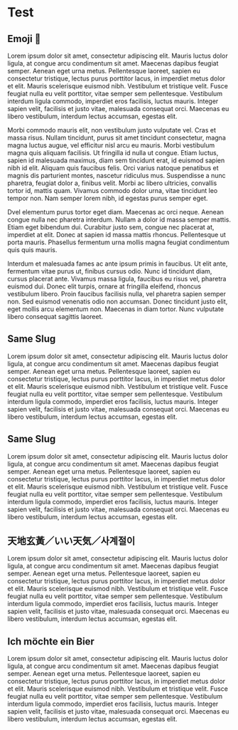 # Test

## Emoji 🦋

Lorem ipsum dolor sit amet, consectetur adipiscing elit. Mauris luctus dolor ligula, at congue arcu condimentum sit amet. Maecenas dapibus feugiat semper. Aenean eget urna metus. Pellentesque laoreet, sapien eu consectetur tristique, lectus purus porttitor lacus, in imperdiet metus dolor et elit. Mauris scelerisque euismod nibh. Vestibulum et tristique velit. Fusce feugiat nulla eu velit porttitor, vitae semper sem pellentesque. Vestibulum interdum ligula commodo, imperdiet eros facilisis, luctus mauris. Integer sapien velit, facilisis et justo vitae, malesuada consequat orci. Maecenas eu libero vestibulum, interdum lectus accumsan, egestas elit.

Morbi commodo mauris elit, non vestibulum justo vulputate vel. Cras et massa risus. Nullam tincidunt, purus sit amet tincidunt consectetur, magna magna luctus augue, vel efficitur nisl arcu eu mauris. Morbi vestibulum magna quis aliquam facilisis. Ut fringilla id nulla ut congue. Etiam luctus, sapien id malesuada maximus, diam sem tincidunt erat, id euismod sapien nibh id elit. Aliquam quis faucibus felis. Orci varius natoque penatibus et magnis dis parturient montes, nascetur ridiculus mus. Suspendisse a nunc pharetra, feugiat dolor a, finibus velit. Morbi ac libero ultricies, convallis tortor id, mattis quam. Vivamus commodo dolor urna, vitae tincidunt leo tempor non. Nam semper lorem nibh, id egestas purus semper eget.

Dvel elementum purus tortor eget diam. Maecenas ac orci neque. Aenean congue nulla nec pharetra interdum. Nullam a dolor id massa semper mattis. Etiam eget bibendum dui. Curabitur justo sem, congue nec placerat at, imperdiet at elit. Donec at sapien id massa mattis rhoncus. Pellentesque ut porta mauris. Phasellus fermentum urna mollis magna feugiat condimentum quis quis mauris.

Interdum et malesuada fames ac ante ipsum primis in faucibus. Ut elit ante, fermentum vitae purus ut, finibus cursus odio. Nunc id tincidunt diam, cursus placerat ante. Vivamus massa ligula, faucibus eu risus vel, pharetra euismod dui. Donec elit turpis, ornare at fringilla eleifend, rhoncus vestibulum libero. Proin faucibus facilisis nulla, vel pharetra sapien semper non. Sed euismod venenatis odio non accumsan. Donec tincidunt justo elit, eget mollis arcu elementum non. Maecenas in diam tortor. Nunc vulputate libero consequat sagittis laoreet.

## Same Slug

Lorem ipsum dolor sit amet, consectetur adipiscing elit. Mauris luctus dolor ligula, at congue arcu condimentum sit amet. Maecenas dapibus feugiat semper. Aenean eget urna metus. Pellentesque laoreet, sapien eu consectetur tristique, lectus purus porttitor lacus, in imperdiet metus dolor et elit. Mauris scelerisque euismod nibh. Vestibulum et tristique velit. Fusce feugiat nulla eu velit porttitor, vitae semper sem pellentesque. Vestibulum interdum ligula commodo, imperdiet eros facilisis, luctus mauris. Integer sapien velit, facilisis et justo vitae, malesuada consequat orci. Maecenas eu libero vestibulum, interdum lectus accumsan, egestas elit.

## Same Slug

Lorem ipsum dolor sit amet, consectetur adipiscing elit. Mauris luctus dolor ligula, at congue arcu condimentum sit amet. Maecenas dapibus feugiat semper. Aenean eget urna metus. Pellentesque laoreet, sapien eu consectetur tristique, lectus purus porttitor lacus, in imperdiet metus dolor et elit. Mauris scelerisque euismod nibh. Vestibulum et tristique velit. Fusce feugiat nulla eu velit porttitor, vitae semper sem pellentesque. Vestibulum interdum ligula commodo, imperdiet eros facilisis, luctus mauris. Integer sapien velit, facilisis et justo vitae, malesuada consequat orci. Maecenas eu libero vestibulum, interdum lectus accumsan, egestas elit.


## 天地玄黃／いい天気／사계절이

Lorem ipsum dolor sit amet, consectetur adipiscing elit. Mauris luctus dolor ligula, at congue arcu condimentum sit amet. Maecenas dapibus feugiat semper. Aenean eget urna metus. Pellentesque laoreet, sapien eu consectetur tristique, lectus purus porttitor lacus, in imperdiet metus dolor et elit. Mauris scelerisque euismod nibh. Vestibulum et tristique velit. Fusce feugiat nulla eu velit porttitor, vitae semper sem pellentesque. Vestibulum interdum ligula commodo, imperdiet eros facilisis, luctus mauris. Integer sapien velit, facilisis et justo vitae, malesuada consequat orci. Maecenas eu libero vestibulum, interdum lectus accumsan, egestas elit.

## Ich möchte ein Bier

Lorem ipsum dolor sit amet, consectetur adipiscing elit. Mauris luctus dolor ligula, at congue arcu condimentum sit amet. Maecenas dapibus feugiat semper. Aenean eget urna metus. Pellentesque laoreet, sapien eu consectetur tristique, lectus purus porttitor lacus, in imperdiet metus dolor et elit. Mauris scelerisque euismod nibh. Vestibulum et tristique velit. Fusce feugiat nulla eu velit porttitor, vitae semper sem pellentesque. Vestibulum interdum ligula commodo, imperdiet eros facilisis, luctus mauris. Integer sapien velit, facilisis et justo vitae, malesuada consequat orci. Maecenas eu libero vestibulum, interdum lectus accumsan, egestas elit.
